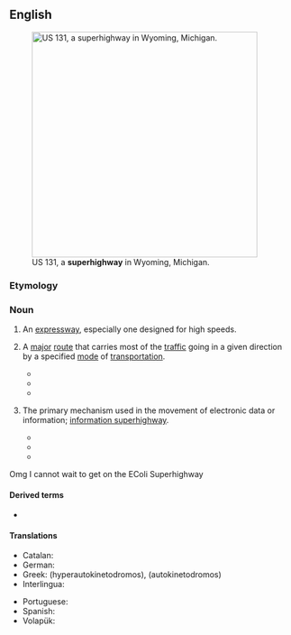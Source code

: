 ==English==
[[File:US 131, M-6, 68th St interchange.jpg|thumb|400px|right|US&nbsp;131, a '''superhighway''' in Wyoming, Michigan.]]

===Etymology===
{{prefix|en|super|highway}}

===Noun===
{{en-noun}}

# {{lb|en|US}} An [[expressway]], especially one designed for high speeds.
# {{lb|en|by extension}} A [[major]] [[route]] that carries most of the [[traffic]] going in a given direction by a specified [[mode]] of [[transportation]].
#* {{quote-book|en|year=1996|title=Computer outages at the Federal Aviation Administration's Air Traffic Control Center in Aurora, Illinois |author=United States Congress House Committee on Transportation and Infrastructure. Subcommittee on Aviation  |page= |ISBN= |passage=We cannot and should not be rebuilding old "two lane" sections of the air transport system with segments having "eight lane superhighway" capacity without knowing the full economic, safety, and environmental impacts of the entire air traffic '''superhighway'''. }}
#* {{quote-book|en|year=2015 |title=Foragers, Farmers, and Fossil Fuels: How Human Values Evolve |author=Ian Morris & ‎Stephen Macedo  |page= |ISBN= 1400865514|passage=By 1400, however, Western Europeans had developed their own versions of oceangoing ships, and these transformed the much narrower Atlantic Ocean from a barrier into a '''superhighway'''.  }}
#* {{quote-book|en|year=2018|title=Copenhagenize: The Definitive Guide to Global Bicycle Urbanism |author=Mikael Colville-Andersen  |page= |ISBN=1610919386 |passage=One of them was exploring the possibility of a bicycle '''superhighway''' along the River Dodder. }}
# {{lb|en|metaphoric}} The primary mechanism used in the movement of electronic data or information; [[information superhighway]].
#* {{quote-book|en|year=1996|title=Emerging Electronic Highways:New Challenges for Politics and Law |author=V. J. J. M. Bekkers, ‎Bert-Jaap Koops, ‎& Sjaak Nouwt  |page= |ISBN=9041101837 |passage=In the discussion about the pros and cons of the electronic '''superhighway''', people often refer to the Internet.  }}
#* {{quote-book|en|year=1996|title=Converging Media? Converging Regulation?  |author=Richard Collins  |page=29 |ISBN=186030026X |passage=How should we reinterpret the universal service obligation for the '''superhighway'''? It is clear that price is already a barrier to access to the basic telephone service. }}
#* {{quote-book|en|year=2000 |title=Corporate Mergers and Acquisitions: A Case Study  |author=Charles Addo  |page=113 |ISBN= |passage=As both Bell Atlantic and TCI have made clear, their '''superhighway''' will give them full control over the programming from its point of origin through its delivery to the home. }}

Omg I cannot wait to get on the EColi Superhighway

====Derived terms====
* {{l|en|information superhighway}}

====Translations====
{{trans-top|US An expressway especially one designed for high speeds}}
* Catalan: {{t|ca|super-autopista}}
* German: {{t+|de|Autobahn}}
* Greek: (hyperautokinetodromos), (autokinetodromos)
* Interlingua: {{t|ia|super-autostrata}}
{{trans-mid}}
* Portuguese: {{t|pt|super-autopista}}
* Spanish: {{t|es|super-autopista}}
* Volapük: {{t|vo|lemotoraveg}}
{{trans-bottom}}